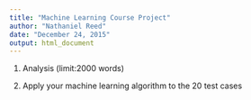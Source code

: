```yaml
---
title: "Machine Learning Course Project"
author: "Nathaniel Reed"
date: "December 24, 2015"
output: html_document
---
```


1. Analysis (limit:2000 words)

2. Apply your machine learning algorithm to the 20 test cases